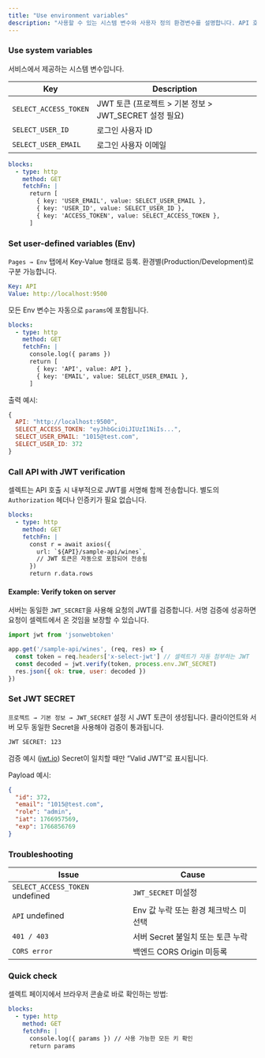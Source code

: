 ```yaml
---
title: "Use environment variables"
description: "사용할 수 있는 시스템 변수와 사용자 정의 환경변수를 설명합니다. API 호출·인증에 활용할 수 있습니다."
---
```


### Use system variables

서비스에서 제공하는 시스템 변수입니다.

| Key                   | Description                                |
| --------------------- | ------------------------------------------ |
| `SELECT_ACCESS_TOKEN` | JWT 토큰 (프로젝트 \> 기본 정보 \> JWT_SECRET 설정 필요) |
| `SELECT_USER_ID`      | 로그인 사용자 ID                                 |
| `SELECT_USER_EMAIL`   | 로그인 사용자 이메일                                |

```yaml
blocks:
  - type: http
    method: GET
    fetchFn: |
      return [
        { key: 'USER_EMAIL', value: SELECT_USER_EMAIL },
        { key: 'USER_ID', value: SELECT_USER_ID },
        { key: 'ACCESS_TOKEN', value: SELECT_ACCESS_TOKEN },
      ]
```

### Set user-defined variables (Env)

`Pages → Env` 탭에서 Key-Value 형태로 등록. 환경별(Production/Development)로 구분 가능합니다.

```yaml
Key: API
Value: http://localhost:9500
```

모든 Env 변수는 자동으로 `params`에 포함됩니다.

```yaml
blocks:
  - type: http
    method: GET
    fetchFn: |
      console.log({ params })
      return [
        { key: 'API', value: API },
        { key: 'EMAIL', value: SELECT_USER_EMAIL },
      ]
```

출력 예시:

```js
{
  API: "http://localhost:9500",
  SELECT_ACCESS_TOKEN: "eyJhbGciOiJIUzI1NiIs...",
  SELECT_USER_EMAIL: "1015@test.com",
  SELECT_USER_ID: 372
}
```

### Call API with JWT verification

셀렉트는 API 호출 시 내부적으로 JWT를 서명해 함께 전송합니다. 별도의 `Authorization` 헤더나 인증키가 필요 없습니다.

```yaml
blocks:
  - type: http
    method: GET
    fetchFn: |
      const r = await axios({
        url: `${API}/sample-api/wines`,
        // JWT 토큰은 자동으로 포함되어 전송됨
      })
      return r.data.rows
```

#### Example: Verify token on server

서버는 동일한 `JWT_SECRET`을 사용해 요청의 JWT를 검증합니다. 서명 검증에 성공하면 요청이 셀렉트에서 온 것임을 보장할 수 있습니다.

```js
import jwt from 'jsonwebtoken'

app.get('/sample-api/wines', (req, res) => {
  const token = req.headers['x-select-jwt'] // 셀렉트가 자동 첨부하는 JWT
  const decoded = jwt.verify(token, process.env.JWT_SECRET)
  res.json({ ok: true, user: decoded })
})
```

### Set JWT SECRET

`프로젝트 → 기본 정보 → JWT_SECRET` 설정 시 JWT 토큰이 생성됩니다. 클라이언트와 서버 모두 동일한 Secret을 사용해야 검증이 통과됩니다.

```txt
JWT SECRET: 123
```

검증 예시 ([jwt.io](https://jwt.io)) Secret이 일치할 때만 “Valid JWT”로 표시됩니다.

Payload 예시:

```json
{
  "id": 372,
  "email": "1015@test.com",
  "role": "admin",
  "iat": 1766957569,
  "exp": 1766856769
}
```

### Troubleshooting

| Issue                           | Cause                   |
| ------------------------------- | ----------------------- |
| `SELECT_ACCESS_TOKEN` undefined | `JWT_SECRET` 미설정        |
| `API` undefined                 | Env 값 누락 또는 환경 체크박스 미선택 |
| `401 / 403`                     | 서버 Secret 불일치 또는 토큰 누락  |
| `CORS error`                    | 백엔드 CORS Origin 미등록     |

### Quick check

셀렉트 페이지에서 브라우저 콘솔로 바로 확인하는 방법:

```yaml
blocks:
  - type: http
    method: GET
    fetchFn: |
      console.log({ params }) // 사용 가능한 모든 키 확인
      return params
```
